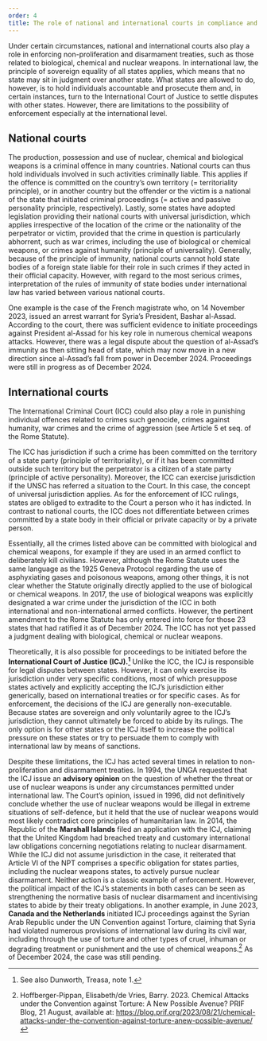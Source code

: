 ```yaml
---
order: 4
title: The role of national and international courts in compliance and enforcement
---
```



Under certain circumstances, national and international courts also play a role in enforcing non-proliferation and disarmament treaties, such as those related to biological, chemical and nuclear weapons. In international law, the principle of sovereign equality of all states applies, which means that no state may sit in judgment over another state. What states are allowed to do, however, is to hold individuals accountable and prosecute them and, in certain instances, turn to the International Court of Justice to settle disputes with other states. However, there are limitations to the possibility of enforcement especially at the international level.

## National courts

The production, possession and use of nuclear, chemical and biological weapons is a criminal offence in many countries. National courts can thus hold individuals involved in such activities criminally liable. This applies if the offence is committed on the country’s own territory (= territoriality principle), or in another country but the offender or the victim is a national of the state that initiated criminal proceedings (= active and passive personality principle, respectively). Lastly, some states have adopted legislation providing their national courts with universal jurisdiction, which applies irrespective of the location of the crime or the nationality of the perpetrator or victim, provided that the crime in question is particularly abhorrent, such as war crimes, including the use of biological or chemical weapons, or crimes against humanity (principle of universality). Generally, because of the principle of immunity, national courts cannot hold state bodies of a foreign state liable for their role in such crimes if they acted in their official capacity. However, with regard to the most serious crimes, interpretation of the rules of immunity of state bodies under international law has varied between various national courts.

One example is the case of the French magistrate who, on 14 November 2023,  issued an arrest warrant for Syria’s President, Bashar al-Assad. According to the court, there was sufficient evidence to initiate proceedings against President al-Assad for his key role in numerous chemical weapons attacks. However, there was a legal dispute about the question of al-Assad’s immunity as then sitting head of state, which may now move in a new direction since al-Assad’s fall from power in December 2024. Proceedings were still in progress as of December 2024.

## International courts

The International Criminal Court (ICC) could also play a role in punishing individual offences related to crimes such genocide, crimes against humanity, war crimes and the crime of aggression (see Article 5 et seq. of the Rome Statute).

<Figure
  size="medium"
  src="International_Criminal_Court_2018.jpg"
  caption="The ICC Headquarter in The Hague (2018)"
  alt=""
  credit="Justiflix/Wikimedia; CC BY-SA 4.0"
  license=""
></Figure>

The ICC has jurisdiction if such a crime has been committed on the territory of a state party (principle of territoriality), or if it has been committed outside such territory but the perpetrator is a citizen of a state party (principle of active personality). Moreover, the ICC can exercise jurisdiction if the UNSC has referred a situation to the Court. In this case, the concept of universal jurisdiction applies. As for the enforcement of ICC rulings, states are obliged to extradite to the Court a person who it has indicted. In contrast to national courts, the ICC does not differentiate between crimes committed by a state body in their official or private capacity or by a private person.

Essentially, all the crimes listed above can be committed with biological and chemical weapons, for example if they are used in an armed conflict to deliberately kill civilians. However, although the Rome Statute uses the same language as the 1925 Geneva Protocol regarding the use of asphyxiating gases and poisonous weapons, among other things, it is not clear whether the Statute originally directly applied to the use of biological or chemical weapons. In 2017, the use of biological weapons was explicitly designated a war crime under the jurisdiction of the ICC in both international and non-international armed conflicts. However, the pertinent amendment to the Rome Statute has only entered into force for those 23 states that had ratified it as of December 2024. The ICC has not yet passed a judgment dealing with biological, chemical or nuclear weapons.

Theoretically, it is also possible for proceedings to be initiated before the **International Court of Justice (ICJ).[^1]** Unlike the ICC, the ICJ is responsible for legal disputes between states. However, it can only exercise its jurisdiction under very specific conditions, most of which presuppose states actively and explicitly accepting the ICJ’s jurisdiction either generically, based on international treaties or for specific cases. As for enforcement, the decisions of the ICJ are generally non-executable. Because states are sovereign and only voluntarily agree to the ICJ’s jurisdiction, they cannot ultimately be forced to abide by its rulings. The only option is for other states or the ICJ itself to increase the political pressure on these states or try to persuade them to comply with international law by means of sanctions.

Despite these limitations, the ICJ has acted several times in relation to non-proliferation and disarmament treaties. In 1994, the UNGA requested that the ICJ issue an **advisory opinion** on the question of whether the threat or use of nuclear weapons is under any circumstances permitted under international law. The Court’s opinion, issued in 1996, did not definitively conclude whether the use of nuclear weapons would be illegal in extreme situations of self-defence, but it held that the use of nuclear weapons would most likely contradict core principles of humanitarian law. In 2014, the Republic of the **Marshall Islands** filed an application with the ICJ, claiming that the United Kingdom had breached treaty and customary international law obligations concerning negotiations relating to nuclear disarmament. While the ICJ did not assume jurisdiction in the case, it reiterated that Article VI of the NPT comprises a specific obligation for states parties, including the nuclear weapons states, to actively pursue nuclear disarmament. Neither action is a classic example of enforcement. However, the political impact of the ICJ’s statements in both cases can be seen as strengthening the normative basis of nuclear disarmament and incentivising states to abide by their treaty obligations. In another example, in June 2023, **Canada and the Netherlands** initiated ICJ proceedings against the Syrian Arab Republic under the UN Convention against Torture, claiming that Syria had violated numerous provisions of international law during its civil war, including through the use of torture and other types of cruel, inhuman or degrading treatment or punishment and the use of chemical weapons.[^2] As of December 2024, the case was still pending.




[^1]: See also Dunworth, Treasa, note 1.
[^2]: Hoffberger-Pippan, Elisabeth/de Vries, Barry. 2023. Chemical Attacks under the Convention against Torture: A New Possible Avenue? PRIF Blog, 21 August, available at: https://blog.prif.org/2023/08/21/chemical-attacks-under-the-convention-against-torture-anew-possible-avenue/
